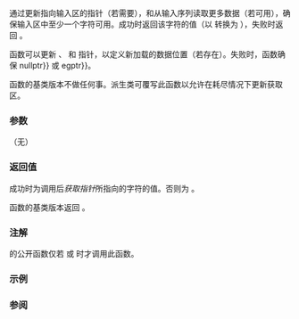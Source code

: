 {{cpp/io/basic_streambuf/title|underflow}}
{{cpp/io/basic_streambuf/navbar}}
{{ddcl | 1=
protected:
virtual int_type underflow();
}}

通过更新指向输入区的指针（若需要），和从输入序列读取更多数据（若可用），确保输入区中至少一个字符可用。成功时返回该字符的值（以 {{tt|int_type}} 转换为 {{c|Traits::to_int_type(c)}}），失败时返回 {{c|Traits::eof()}}。

函数可以更新 {{tt|gptr}}、{{tt|egptr}} 和 {{tt|eback}} 指针，以定义新加载的数据位置（若存在）。失败时，函数确保 {{c|gptr() {{==}} nullptr}} 或 {{c|gptr() {{==}} egptr}}。

函数的基类版本不做任何事。派生类可覆写此函数以允许在耗尽情况下更新获取区。

===参数===
（无）

===返回值===
成功时为调用后''获取指针''所指向的字符的值。否则为 {{c|Traits::eof()}}。

函数的基类版本返回 {{c|traits::eof()}}。

===注解===
{{lc|std::streambuf}} 的公开函数仅若 {{c|1=gptr() == nullptr}} 或 {{c|1=gptr() &gt;= egptr()}} 时才调用此函数。

===示例===
{{include| cpp/io/basic_streambuf/example1}}

===参阅===
{{dsc begin}}
{{dsc inc | cpp/io/basic_streambuf/dsc uflow}}
{{dsc inc | cpp/io/basic_streambuf/dsc overflow}}
{{dsc inc | cpp/io/basic_filebuf/dsc underflow}}
{{dsc inc | cpp/io/basic_stringbuf/dsc underflow}}
{{dsc inc | cpp/io/strstreambuf/dsc underflow}}
{{dsc end}}

{{langlinks|de|en|es|fr|it|ja|pt|ru}}
